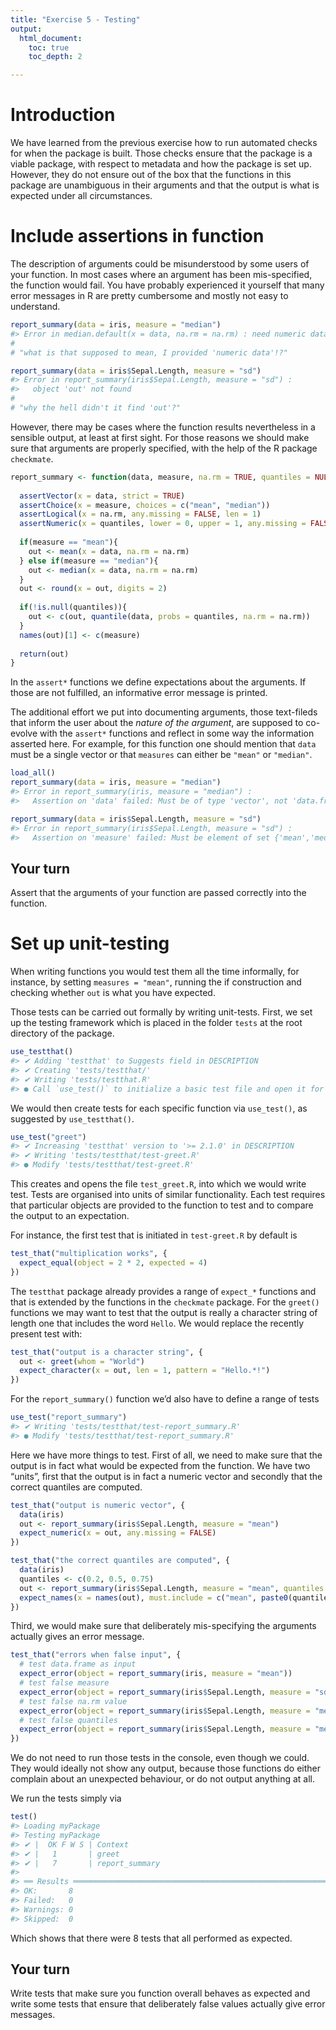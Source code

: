 ```yaml
---
title: "Exercise 5 - Testing"
output:
  html_document:
    toc: true
    toc_depth: 2

---
```


# Introduction

We have learned from the previous exercise how to run automated checks for when the package is built. Those checks ensure that the package is a viable package, with respect to metadata and how the package is set up. However, they do not ensure out of the box that the functions in this package are unambiguous in their arguments and that the output is what is expected under all circumstances.

# Include assertions in function

The description of arguments could be misunderstood by some users of your function. In most cases where an argument has been mis-specified, the function would fail. You have probably experienced it yourself that many error messages in R are pretty cumbersome and mostly not easy to understand.

```r
report_summary(data = iris, measure = "median")
#> Error in median.default(x = data, na.rm = na.rm) : need numeric data
#
# "what is that supposed to mean, I provided 'numeric data'!?"

report_summary(data = iris$Sepal.Length, measure = "sd")
#> Error in report_summary(iris$Sepal.Length, measure = "sd") : 
#>   object 'out' not found
#
# "why the hell didn't it find 'out'?"
```

However, there may be cases where the function results nevertheless in a sensible output, at least at first sight. For those reasons we should make sure that arguments are properly specified, with the help of the R package `checkmate`.

```r
report_summary <- function(data, measure, na.rm = TRUE, quantiles = NULL){
  
  assertVector(x = data, strict = TRUE)
  assertChoice(x = measure, choices = c("mean", "median"))
  assertLogical(x = na.rm, any.missing = FALSE, len = 1)
  assertNumeric(x = quantiles, lower = 0, upper = 1, any.missing = FALSE, null.ok = TRUE)
  
  if(measure == "mean"){
    out <- mean(x = data, na.rm = na.rm)
  } else if(measure == "median"){
    out <- median(x = data, na.rm = na.rm)  
  }
  out <- round(x = out, digits = 2)
  
  if(!is.null(quantiles)){
    out <- c(out, quantile(data, probs = quantiles, na.rm = na.rm))
  }
  names(out)[1] <- c(measure)
  
  return(out)
}
```

In the `assert*` functions we define expectations about the arguments. If those are not fulfilled, an informative error message is printed.

The additional effort we put into documenting arguments, those text-fileds that inform the user about the *nature of the argument*, are supposed to co-evolve with the `assert*` functions and reflect in some way the information asserted here. For example, for this function one should mention that `data` must be a single vector or that `measures` can either be `"mean"` or `"median"`.


```r
load_all()
report_summary(data = iris, measure = "median")
#> Error in report_summary(iris, measure = "median") : 
#>   Assertion on 'data' failed: Must be of type 'vector', not 'data.frame'.

report_summary(data = iris$Sepal.Length, measure = "sd")
#> Error in report_summary(iris$Sepal.Length, measure = "sd") : 
#>   Assertion on 'measure' failed: Must be element of set {'mean','median'}, but is 'sd'.
```

## Your turn

Assert that the arguments of your function are passed correctly into the function.


# Set up unit-testing

When writing functions you would test them all the time informally, for instance, by setting `measures = "mean"`, running the if construction and checking whether `out` is what you have expected.

Those tests can be carried out formally by writing unit-tests. First, we set up the testing framework which is placed in the folder `tests` at the root directory of the package.

```r
use_testthat()
#> ✔ Adding 'testthat' to Suggests field in DESCRIPTION
#> ✔ Creating 'tests/testthat/'
#> ✔ Writing 'tests/testthat.R'
#> ● Call `use_test()` to initialize a basic test file and open it for editing.
```

We would then create tests for each specific function via `use_test()`, as suggested by `use_testthat()`.

```r
use_test("greet")
#> ✔ Increasing 'testthat' version to '>= 2.1.0' in DESCRIPTION
#> ✔ Writing 'tests/testthat/test-greet.R'
#> ● Modify 'tests/testthat/test-greet.R'
```

This creates and opens the file `test_greet.R`, into which we would write test. Tests are organised into units of similar functionality. Each test requires that particular objects are provided to the function to test and to compare the output to an expectation.

For instance, the first test that is initiated in `test-greet.R` by default is

```r
test_that("multiplication works", {
  expect_equal(object = 2 * 2, expected = 4)
})
```

The `testthat` package already provides a range of `expect_*` functions and that is extended by the functions in the `checkmate` package. For the `greet()` functions we may want to test that the output is really a character string of length one that includes the word `Hello`. We would replace the recently present test with:

```r
test_that("output is a character string", {
  out <- greet(whom = "World")
  expect_character(x = out, len = 1, pattern = "Hello.*!")
})
```

For the `report_summary()` function we'd also have to define a range of tests

```r
use_test("report_summary")
#> ✔ Writing 'tests/testthat/test-report_summary.R'
#> ● Modify 'tests/testthat/test-report_summary.R'
```

Here we have more things to test. First of all, we need to make sure that the output is in fact what would be expected from the function. We have two "units", first that the output is in fact a numeric vector and secondly that the correct quantiles are computed.

```r
test_that("output is numeric vector", {
  data(iris)
  out <- report_summary(iris$Sepal.Length, measure = "mean")
  expect_numeric(x = out, any.missing = FALSE)
})

test_that("the correct quantiles are computed", {
  data(iris)
  quantiles <- c(0.2, 0.5, 0.75)
  out <- report_summary(iris$Sepal.Length, measure = "mean", quantiles = quantiles)
  expect_names(x = names(out), must.include = c("mean", paste0(quantiles*100, "%")))
})
```

Third, we would make sure that deliberately mis-specifying the arguments actually gives an error message.

```r
test_that("errors when false input", {
  # test data.frame as input
  expect_error(object = report_summary(iris, measure = "mean"))
  # test false measure
  expect_error(object = report_summary(iris$Sepal.Length, measure = "sd"))
  # test false na.rm value
  expect_error(object = report_summary(iris$Sepal.Length, measure = "mean", na.rm = "bla"))
  # test false quantiles
  expect_error(object = report_summary(iris$Sepal.Length, measure = "mean", quantiles = "bla"))
})
```

We do not need to run those tests in the console, even though we could. They would ideally not show any output, because those functions do either complain about an unexpected behaviour, or do not output anything at all.

We run the tests simply via

```r
test()
#> Loading myPackage
#> Testing myPackage
#> ✔ |  OK F W S | Context
#> ✔ |   1       | greet
#> ✔ |   7       | report_summary
#> 
#> ══ Results ═════════════════════════════════════════════════════════════════════════════════════════════════
#> OK:       8
#> Failed:   0
#> Warnings: 0
#> Skipped:  0
```

Which shows that there were 8 tests that all performed as expected.

## Your turn

Write tests that make sure you function overall behaves as expected and write some tests that ensure that deliberately false values actually give error messages.


